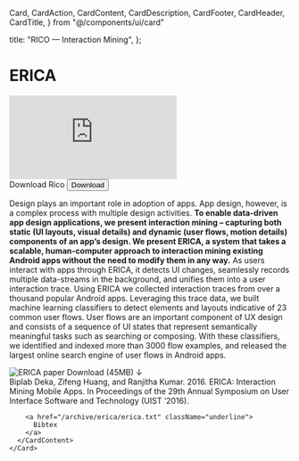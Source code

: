 
  Card,
  CardAction,
  CardContent,
  CardDescription,
  CardFooter,
  CardHeader,
  CardTitle,
} from "@/components/ui/card"

  title: "RICO — Interaction Mining",
};

<h1 className="text-center text-8xl font-black tracking-tight mb-8">ERICA</h1>

<iframe className="w-full h-auto aspect-video mb-8" src="https://www.youtube.com/embed/aC0NEXaS610" title="Rico: A Mobile App Dataset for Building Data-Driven Design Applications" frameBorder="0" allow="accelerometer; autoplay; clipboard-write; encrypted-media; gyroscope; picture-in-picture; web-share" referrerPolicy="strict-origin-when-cross-origin" allowFullScreen></iframe>

<div className="not-prose">
  <Card>
    <CardContent className="flex flex-wrap justify-between items-center">
      <span className="text-2xl font-semibold">Download Rico</span>
      <Link href="http://www.interactionmining.org/rico.html#quick-downloads" target="_blank" rel="noopener noreferrer">
        <Button>
          Download
        </Button>
      </Link>
    </CardContent>
  </Card>
</div>


Design plays an important role in adoption of apps. App design, however, is a complex process with multiple design activities. **To enable data-driven app design applications, we present interaction mining – capturing both static (UI layouts, visual details) and dynamic (user flows, motion details) components of an app&rsquo;s design. We present ERICA, a system that takes a scalable, human-computer approach to interaction mining existing Android apps without the need to modify them in any way.** As users interact with apps through ERICA, it detects UI changes, seamlessly records multiple data-streams in the background, and unifies them into a user interaction trace. Using ERICA we collected interaction traces from over a thousand popular Android apps. Leveraging this trace data, we built machine learning classifiers to detect elements and layouts indicative of 23 common user flows. User flows are an important component of UX design and consists of a sequence of UI states that represent semantically meaningful tasks such as searching or composing. With these classifiers, we identified and indexed more than 3000 flow examples, and released the largest online search engine of user flows in Android apps. 

<div className="grid grid-cols-3 w-full not-prose mt-8 gap-6">
  <div className="flex flex-col col-span-1">
    <Image
      src="/archive/erica/erica_thumbnail.png"
      alt="ERICA paper"
      className="w-full mb-2 rounded shadow-sm"
      width={0}
      height={0}
      sizes="100vw"
    />
    <Link href="http://ranjithakumar.net/resources/deka-uist2016-erica.pdf" className="underline">
      Download (45MB) ↓
    </Link>
  </div>
  <div className="flex flex-col grow col-span-2">
    <Card className="h-full">
      <CardContent className="text-base grow">
        Biplab Deka, Zifeng Huang, and Ranjitha Kumar. 2016. <span className="font-bold">ERICA: Interaction Mining Mobile Apps</span>. In Proceedings of the 29th <span className="italic">Annual Symposium on User Interface Software and Technology (UIST &rsquo;2016)</span>.

        <a href="/archive/erica/erica.txt" className="underline">
          Bibtex
        </a>
      </CardContent>
    </Card>
  </div>
</div>
